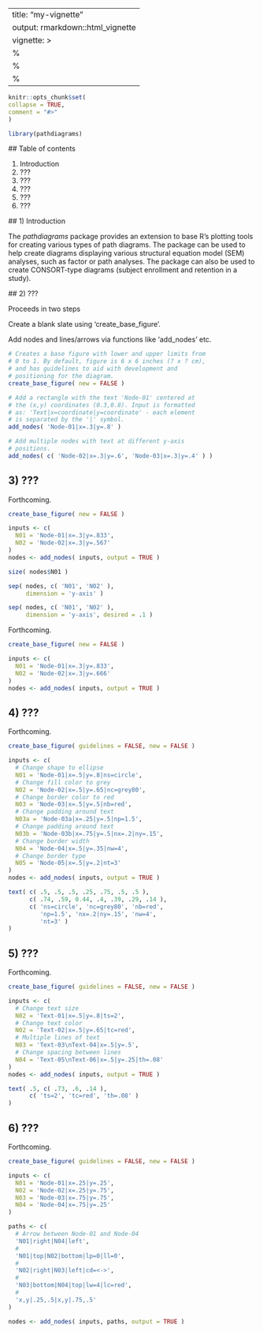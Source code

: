 ---
title: "my-vignette"
output: rmarkdown::html_vignette
vignette: >
%\VignetteIndexEntry{my-vignette}
  %\VignetteEngine{knitr::rmarkdown}
  %\VignetteEncoding{UTF-8}
  ---
  
  ```r
  knitr::opts_chunk$set(
  collapse = TRUE,
  comment = "#>"
  )
  ```
  
  ```r
  library(pathdiagrams)
  ```
  
  ## Table of contents
  
  1. Introduction
  2. ???
  3. ???
  4. ???
  5. ???
  6. ???
  
  ## 1) Introduction
  
  The *pathdiagrams* package provides an extension to base R's plotting tools for creating various types of path diagrams. The package can be used to help create diagrams displaying various structural equation model (SEM) analyses, such as factor or path analyses. The package can also be used to create CONSORT-type diagrams (subject enrollment and retention in a study).
  
  ## 2) ???
  
  Proceeds in two steps
  
  Create a blank slate using 'create_base_figure'. 
  
  Add nodes and lines/arrows via functions like 'add_nodes' etc.
  
  ```r
# Creates a base figure with lower and upper limits from 
# 0 to 1. By default, figure is 6 x 6 inches (? x ? cm), 
# and has guidelines to aid with development and 
# positioning for the diagram.
create_base_figure( new = FALSE )

# Add a rectangle with the text 'Node-01' centered at 
# the (x,y) coordinates (0.3,0.8). Input is formatted 
# as: 'Text|x=coordinate|y=coordinate' - each element 
# is separated by the '|' symbol.
add_nodes( 'Node-01|x=.3|y=.8' )

# Add multiple nodes with text at different y-axis 
# positions.
add_nodes( c( 'Node-02|x=.3|y=.6', 'Node-03|x=.3|y=.4' ) )

```

## 3) ???

Forthcoming.

```r

create_base_figure( new = FALSE )

inputs <- c(
  N01 = 'Node-01|x=.3|y=.833',
  N02 = 'Node-02|x=.3|y=.567'
)
nodes <- add_nodes( inputs, output = TRUE )

size( nodes$N01 )

sep( nodes, c( 'N01', 'N02' ), 
     dimension = 'y-axis' )

sep( nodes, c( 'N01', 'N02' ), 
     dimension = 'y-axis', desired = .1 )
```

Forthcoming.

```r

create_base_figure( new = FALSE )

inputs <- c(
  N01 = 'Node-01|x=.3|y=.833',
  N02 = 'Node-02|x=.3|y=.666'
)
nodes <- add_nodes( inputs, output = TRUE )

```

## 4) ???

Forthcoming.

```r
create_base_figure( guidelines = FALSE, new = FALSE )

inputs <- c(
  # Change shape to ellipse
  N01 = 'Node-01|x=.5|y=.8|ns=circle',
  # Change fill color to grey
  N02 = 'Node-02|x=.5|y=.65|nc=grey80',
  # Change border color to red
  N03 = 'Node-03|x=.5|y=.5|nb=red',
  # Change padding around text
  N03a = 'Node-03a|x=.25|y=.5|np=1.5',
  # Change padding around text
  N03b = 'Node-03b|x=.75|y=.5|nx=.2|ny=.15',
  # Change border width
  N04 = 'Node-04|x=.5|y=.35|nw=4',
  # Change border type
  N05 = 'Node-05|x=.5|y=.2|nt=3'
)
nodes <- add_nodes( inputs, output = TRUE )

text( c( .5, .5, .5, .25, .75, .5, .5 ), 
      c( .74, .59, 0.44, .4, .39, .29, .14 ),
      c( 'ns=circle', 'nc=grey80', 'nb=red', 
         'np=1.5', 'nx=.2|ny=.15', 'nw=4', 
         'nt=3' )
)
```

## 5) ???

Forthcoming.

```r

create_base_figure( guidelines = FALSE, new = FALSE )

inputs <- c(
  # Change text size
  N02 = 'Text-01|x=.5|y=.8|ts=2',
  # Change text color
  N02 = 'Text-02|x=.5|y=.65|tc=red',
  # Multiple lines of text
  N03 = 'Text-03\nText-04|x=.5|y=.5',
  # Change spacing between lines
  N04 = 'Text-05\nText-06|x=.5|y=.25|th=.08'
)
nodes <- add_nodes( inputs, output = TRUE )

text( .5, c( .73, .6, .14 ),
      c( 'ts=2', 'tc=red', 'th=.08' )
)
```

## 6) ???

Forthcoming.

```r

create_base_figure( guidelines = FALSE, new = FALSE )

inputs <- c(
  N01 = 'Node-01|x=.25|y=.25',
  N02 = 'Node-02|x=.25|y=.75',
  N03 = 'Node-03|x=.75|y=.75',
  N04 = 'Node-04|x=.75|y=.25'
)

paths <- c(
  # Arrow between Node-01 and Node-04
  'N01|right|N04|left',
  # 
  'N01|top|N02|bottom|lp=0|ll=0',
  # 
  'N02|right|N03|left|cd=<->',
  # 
  'N03|bottom|N04|top|lw=4|lc=red',
  # 
  'x,y|.25,.5|x,y|.75,.5'
)

nodes <- add_nodes( inputs, paths, output = TRUE )
```

